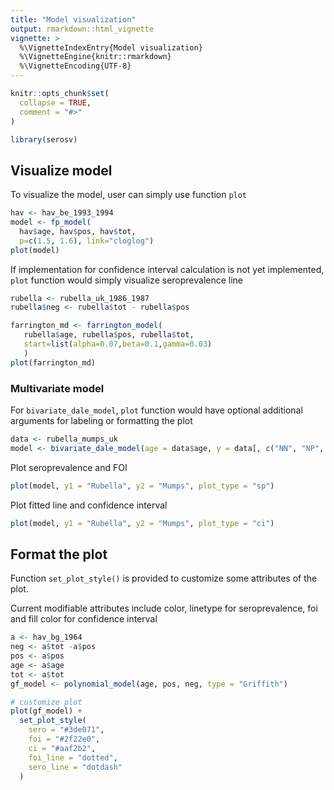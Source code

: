 ```yaml
---
title: "Model visualization"
output: rmarkdown::html_vignette
vignette: >
  %\VignetteIndexEntry{Model visualization}
  %\VignetteEngine{knitr::rmarkdown}
  %\VignetteEncoding{UTF-8}
---
```


```r
knitr::opts_chunk$set(
  collapse = TRUE,
  comment = "#>"
)
```

```r
library(serosv)
```

## Visualize model

To visualize the model, user can simply use function `plot`

```r
hav <- hav_be_1993_1994
model <- fp_model(
  hav$age, hav$pos, hav$tot,
  p=c(1.5, 1.6), link="cloglog")
plot(model)
```

If implementation for confidence interval calculation is not yet implemented, `plot` function would simply visualize seroprevalence line

```r
rubella <- rubella_uk_1986_1987
rubella$neg <- rubella$tot - rubella$pos

farrington_md <- farrington_model(
   rubella$age, rubella$pos, rubella$tot,
   start=list(alpha=0.07,beta=0.1,gamma=0.03)
   )
plot(farrington_md)
```

### Multivariate model

For `bivariate_dale_model`, `plot` function would have optional additional arguments for labeling or formatting the plot

```r
data <- rubella_mumps_uk
model <- bivariate_dale_model(age = data$age, y = data[, c("NN", "NP", "PN", "PP")], monotonized=TRUE)
```

Plot seroprevalence and FOI

```r
plot(model, y1 = "Rubella", y2 = "Mumps", plot_type = "sp")
```

Plot fitted line and confidence interval

```r
plot(model, y1 = "Rubella", y2 = "Mumps", plot_type = "ci")
```

## Format the plot

Function `set_plot_style()` is provided to customize some attributes of the plot.

Current modifiable attributes include color, linetype for seroprevalence, foi and fill color for confidence interval

```r
a <- hav_bg_1964
neg <- a$tot -a$pos
pos <- a$pos
age <- a$age
tot <- a$tot
gf_model <- polynomial_model(age, pos, neg, type = "Griffith")

# customize plot
plot(gf_model) +
  set_plot_style(
    sero = "#3de071",
    foi = "#2f22e0",
    ci = "#aaf2b2",
    foi_line = "dotted", 
    sero_line = "dotdash"
  )
```

